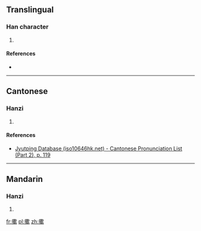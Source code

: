 ==Translingual==

===Han character===
{{Han char|rn=64|rad=手|as=15|sn=18|four=|canj=QTOO|ids=⿰扌歎}}

# {{defn|Han|sort=手15}}

====References====
* {{Han ref|kx=0461.160|dkj=12907|hdz=31979.030|uh=64F9|ud=25849}}

----

==Cantonese==

===Hanzi===
{{yue-hanzi|jyut=[[taan1]]|y=taan1}}

# {{defn|lang=yue|sort=手15}}

====References====
* [http://www.iso10646hk.net/jp/document/download.jsp Jyutping Database (iso10646hk.net) - Cantonese Pronunciation List (Part 2), p. 119]

----

==Mandarin==

===Hanzi===
{{cmn-hanzi|pin=[[tān]] ([[tan1]]), [[sòu]] ([[sou4]])|wg=t'an<sup>1</sup>, sou<sup>4</sup>}}

# {{defn|lang=cmn|sort=手15}}

[[fr:擹]]
[[pl:擹]]
[[zh:擹]]
